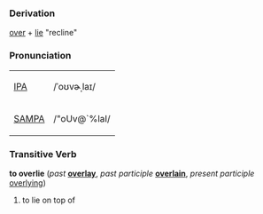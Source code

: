 === Derivation ===
[[over]] + [[lie]] "recline"

=== Pronunciation ===
{| border=1 cellpadding=5
| [[w:IPA|IPA]] || /ˈoʊvɚˌlaɪ/
|-
| [[w:SAMPA|SAMPA]] || /"oUv@`%laI/
|}

=== Transitive Verb ===
'''to overlie''' (''past'' '''[[overlay]]''', ''past participle'' '''[[overlain]]''', ''present participle'' [[overlying]])
# to lie on top of